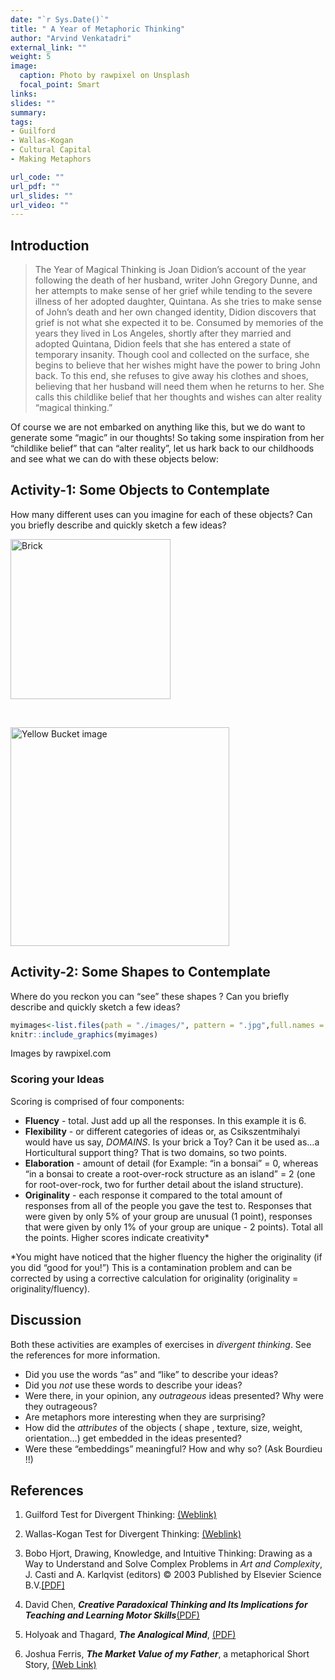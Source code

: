 ```yaml
---
date: "`r Sys.Date()`"
title: " A Year of Metaphoric Thinking"
author: "Arvind Venkatadri"
external_link: ""
weight: 5
image:
  caption: Photo by rawpixel on Unsplash
  focal_point: Smart
links:
slides: ""
summary: 
tags:
- Guilford
- Wallas-Kogan
- Cultural Capital
- Making Metaphors

url_code: ""
url_pdf: ""
url_slides: ""
url_video: ""
---
```


## Introduction

> The Year of Magical Thinking is Joan Didion’s account of the year following the death of her husband, writer John Gregory Dunne, and her attempts to make sense of her grief while tending to the severe illness of her adopted daughter, Quintana. As she tries to make sense of John’s death and her own changed identity, Didion discovers that grief is not what she expected it to be. Consumed by memories of the years they lived in Los Angeles, shortly after they married and adopted Quintana, Didion feels that she has entered a state of temporary insanity. Though cool and collected on the surface, she begins to believe that her wishes might have the power to bring John back. To this end, she refuses to give away his clothes and shoes, believing that her husband will need them when he returns to her. She calls this childlike belief that her thoughts and wishes can alter reality “magical thinking.” 

Of course we are not embarked on anything like this, but we do want to generate some "magic" in our thoughts! So taking some inspiration from her "childlike belief" that can "alter reality", let us hark back to our childhoods and see what we can do with these objects below:

## Activity-1: Some Objects to Contemplate

How many different uses can you imagine for each of these objects? Can you briefly describe and quickly sketch a few ideas?

<a title="Andrewlister, Public domain, via Wikimedia Commons" href="https://commons.wikimedia.org/wiki/File:Brick.jpg"><img width="256" alt="Brick" src="https://upload.wikimedia.org/wikipedia/commons/thumb/0/01/Brick.jpg/256px-Brick.jpg"></a>

<br>

<a href="https://www.freeiconspng.com/img/48906" title="Image from freeiconspng.com"><img src="https://www.freeiconspng.com/uploads/yellow-bucket-image-22.jpg" width="350" alt="Yellow Bucket image" /></a>



## Activity-2: Some Shapes to Contemplate

Where do you reckon you can "see" these shapes ? Can you briefly describe and quickly sketch a few ideas?

```r
myimages<-list.files(path = "./images/", pattern = ".jpg",full.names = TRUE,all.files = TRUE)
knitr::include_graphics(myimages)


```
Images by rawpixel.com

### Scoring your Ideas

Scoring is comprised of four components:

- **Fluency** - total. Just add up all the responses.  In this example it is 6.  
- **Flexibility** - or different categories of ideas or, as Csikszentmihalyi would have us say, *DOMAINS*.  Is your brick a Toy? Can it be used as...a Horticultural support thing? That is two domains, so two points.  
- **Elaboration** - amount of detail (for Example: "in a bonsai" = 0, whereas "in a bonsai to create a root-over-rock structure as an island" = 2 (one for root-over-rock, two for further detail about the island structure).  
- **Originality** - each response it compared to the total amount of responses from all of the people you gave the test to.  Responses that were given by only 5% of your group are unusual (1 point), responses that were given by only 1% of your group are unique - 2 points).  Total all the points.  Higher scores indicate creativity*

*You might have noticed that the higher fluency the higher the originality (if you did "good for you!")  This is a contamination problem and can be corrected by using a corrective calculation for originality (originality = originality/fluency).

## Discussion

Both these activities are examples of exercises in *divergent thinking*. See the references for more information.

- Did you use the words "as" and "like" to describe your ideas?  
- Did you *not* use these words to describe your ideas?  
- Were there, in your opinion, any *outrageous* ideas presented? Why were they outrageous? 
- Are metaphors more interesting when they are surprising? 
- How did the *attributes* of the objects ( shape , texture, size, weight, orientation...) get embedded in the ideas presented?   
- Were these "embeddings" meaningful? How and why so? (Ask Bourdieu !!)

 

## References

1. Guilford Test for Divergent Thinking: [(Weblink)](https://curtbonk.com/bobweb/d1.html)

2. Wallas-Kogan Test for Divergent Thinking: [(Weblink)](https://curtbonk.com/bobweb/d2.html)


3. Bobo Hjort, Drawing, Knowledge, and Intuitive Thinking: 
Drawing as a Way to Understand and Solve Complex Problems in *Art and Complexity*, J. Casti and A. Karlqvist (editors) © 2003 Published by Elsevier Science B.V.[[PDF]](Hjort.pdf)


1. David Chen, ***Creative Paradoxical Thinking and Its Implications for Teaching
and Learning Motor Skills***[(PDF)](pdf/TRIZ/CreativeParadoxicalThinking2011.pdf)

1. Holyoak and Thagard, ***The Analogical Mind***, [(PDF)](pdf/TRIZ/Holyoak-Thagard-The Analogical Mind.pdf)

1. Joshua Ferris, ***The Market Value of my Father***, a metaphorical Short Story, [(Web Link)](https://www.wealthsimple.com/en-ca/magazine/joshua-ferris)
